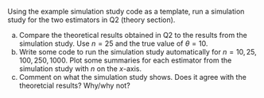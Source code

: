 Using the example simulation study code as a template, run a simulation study for the two estimators in Q2 (theory section). 

a. Compare the theoretical results obtained in Q2 to the results from the simulation study. Use  $n = 25$ and the true value of $\theta = 10$.
b. Write some code to run the simulation study automatically for $n = 10, 25, 100, 250, 1000$. Plot some summaries for each estimator from the simulation study with $n$ on the $x$-axis.
c. Comment on what the simulation study shows. Does it agree with the theoretcial results? Why/why not?

